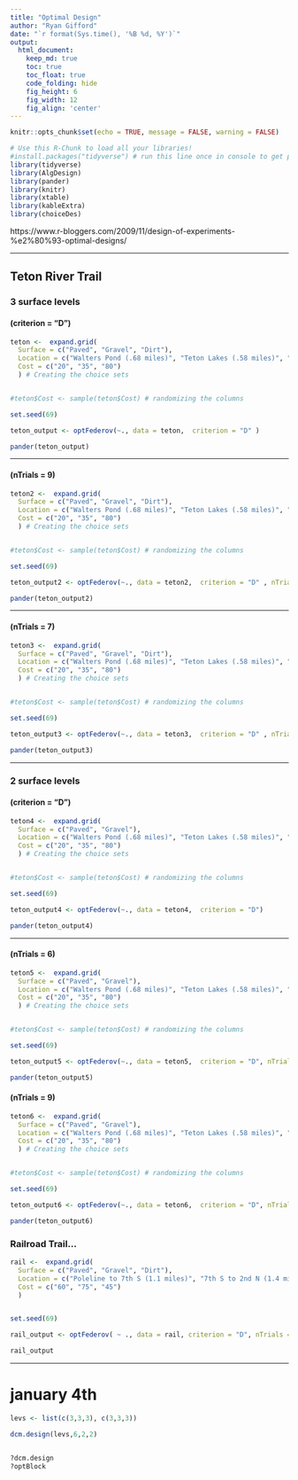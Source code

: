 ```yaml
---
title: "Optimal Design"
author: "Ryan Gifford"
date: "`r format(Sys.time(), '%B %d, %Y')`"
output:
  html_document:  
    keep_md: true
    toc: true
    toc_float: true
    code_folding: hide
    fig_height: 6
    fig_width: 12
    fig_align: 'center'
---
```


```r
knitr::opts_chunk$set(echo = TRUE, message = FALSE, warning = FALSE)
```

```r
# Use this R-Chunk to load all your libraries!
#install.packages("tidyverse") # run this line once in console to get package
library(tidyverse)
library(AlgDesign)
library(pander)
library(knitr)
library(xtable)
library(kableExtra)
library(choiceDes)
```

https://www.r-bloggers.com/2009/11/design-of-experiments-%e2%80%93-optimal-designs/



*********************************************


## Teton River Trail

### 3 surface levels

#### (criterion = "D")

```r

teton <-  expand.grid(
  Surface = c("Paved", "Gravel", "Dirt"),
  Location = c("Walters Pond (.68 miles)", "Teton Lakes (.58 miles)", "Barney Dairy Rd (.37 miles)" ),
  Cost = c("20", "35", "80")
  ) # Creating the choice sets


#teton$Cost <- sample(teton$Cost) # randomizing the columns

set.seed(69)

teton_output <- optFederov(~., data = teton,  criterion = "D" )

pander(teton_output)


```


*******************************

#### (nTrials = 9)
```r

teton2 <-  expand.grid(
  Surface = c("Paved", "Gravel", "Dirt"),
  Location = c("Walters Pond (.68 miles)", "Teton Lakes (.58 miles)", "Barney Dairy Rd (.37 miles)" ),
  Cost = c("20", "35", "80")
  ) # Creating the choice sets


#teton$Cost <- sample(teton$Cost) # randomizing the columns

set.seed(69)

teton_output2 <- optFederov(~., data = teton2,  criterion = "D" , nTrials = 9)

pander(teton_output2)


```

*******************************

#### (nTrials = 7)
```r

teton3 <-  expand.grid(
  Surface = c("Paved", "Gravel", "Dirt"),
  Location = c("Walters Pond (.68 miles)", "Teton Lakes (.58 miles)", "Barney Dairy Rd (.37 miles)" ),
  Cost = c("20", "35", "80")
  ) # Creating the choice sets


#teton$Cost <- sample(teton$Cost) # randomizing the columns

set.seed(69)

teton_output3 <- optFederov(~., data = teton3,  criterion = "D" , nTrials = 7)

pander(teton_output3)


```


*******************************
### 2 surface levels

#### (criterion = "D")
```r

teton4 <-  expand.grid(
  Surface = c("Paved", "Gravel"),
  Location = c("Walters Pond (.68 miles)", "Teton Lakes (.58 miles)", "Barney Dairy Rd (.37 miles)" ),
  Cost = c("20", "35", "80")
  ) # Creating the choice sets


#teton$Cost <- sample(teton$Cost) # randomizing the columns

set.seed(69)

teton_output4 <- optFederov(~., data = teton4,  criterion = "D")

pander(teton_output4)


```

***********************************

#### (nTrials = 6)

```r

teton5 <-  expand.grid(
  Surface = c("Paved", "Gravel"),
  Location = c("Walters Pond (.68 miles)", "Teton Lakes (.58 miles)", "Barney Dairy Rd (.37 miles)" ),
  Cost = c("20", "35", "80")
  ) # Creating the choice sets


#teton$Cost <- sample(teton$Cost) # randomizing the columns

set.seed(69)

teton_output5 <- optFederov(~., data = teton5,  criterion = "D", nTrials = 6)

pander(teton_output5)


```

#### (nTrials = 9)
```r

teton6 <-  expand.grid(
  Surface = c("Paved", "Gravel"),
  Location = c("Walters Pond (.68 miles)", "Teton Lakes (.58 miles)", "Barney Dairy Rd (.37 miles)" ),
  Cost = c("20", "35", "80")
  ) # Creating the choice sets


#teton$Cost <- sample(teton$Cost) # randomizing the columns

set.seed(69)

teton_output6 <- optFederov(~., data = teton6,  criterion = "D", nTrials = 9)

pander(teton_output6)


```


### Railroad Trail...

```r

rail <-  expand.grid(
  Surface = c("Paved", "Gravel", "Dirt"),
  Location = c("Poleline to 7th S (1.1 miles)", "7th S to 2nd N (1.4 miles)", "2nd N to 2nd E (.9 miles)" ),
  Cost = c("60", "75", "45")
  )


set.seed(69)

rail_output <- optFederov( ~ ., data = rail, criterion = "D", nTrials = 7)

rail_output


```



**************************

# january 4th 

```r

levs <- list(c(3,3,3), c(3,3,3))

dcm.design(levs,6,2,2)


?dcm.design
?optBlock

```
